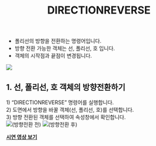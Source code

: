 ﻿---
title: DIRECTIONREVERSE
---


[image1]: ../../../../../assets/images/commands/directionreverse/image1.png
[image2]: ../../../../../assets/images/commands/directionreverse/image2.png
[image3]: ../../../../../assets/images/commands/directionreverse/image3.png


* 폴리선의 방향을 전환하는 명령어입니다.  
* 방향 전환 가능한 객체는 선, 폴리선, 호 입니다.  
* 객체의 시작점과 끝점이 변경됩니다.

![][image1]

## **1\. 선, 폴리선, 호 객체의 방향전환하기**

1\) “DIRECTIONREVERSE” 명령어를 실행합니다.  
2\) 도면에서 방향을 바꿀 객체(선, 폴리선, 호)를 선택합니다.  
3\) 방향 전환된 객체를 선택하여 속성창에서 확인합니다.  
![][image2](방향전환 전) ![][image3](방향전환 후)

[**<Icon name="youtube" class="emoji"/> 시연 영상 보기**](https://youtu.be/B-ApXZfv0E8) 


